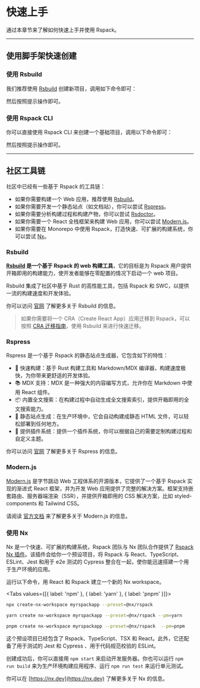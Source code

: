 
# 快速上手

通过本章节来了解如何快速上手并使用 Rspack。

---

## 使用脚手架快速创建

### 使用 Rsbuild

我们推荐使用 [Rsbuild](#rsbuild) 创建新项目，调用如下命令即可：

<PackageManagerTabs command="create rsbuild@latest" />

然后按照提示操作即可。

### 使用 Rspack CLI

你可以直接使用 Rspack CLI 来创建一个基础项目，调用以下命令即可：

<PackageManagerTabs command="create rspack@latest" />
然后按照提示操作即可。

---

## 社区工具链

社区中已经有一些基于 Rspack 的工具链：

- 如果你需要构建一个 Web 应用，推荐使用 [Rsbuild](https://rsbuild.dev/)。
- 如果你需要开发一个静态站点（如文档站），你可以尝试 [Rspress](https://rspress.dev)。
- 如果你需要分析构建过程和构建产物，你可以尝试 [Rsdoctor](https://rsdoctor.dev)。
- 如果你需要一个 React 全栈框架来构建 Web 应用，你可以尝试 [Modern.js](https://modernjs.dev/)。
- 如果你需要在 Monorepo 中使用 Rspack，打造快速、可扩展的构建系统，你可以尝试 [Nx](https://nx.dev)。

### Rsbuild

**[Rsbuild](https://github.com/web-infra-dev/rsbuild) 是一个基于 Rspack 的 web 构建工具**，它的目标是为 Rspack 用户提供开箱即用的构建能力，使开发者能够在零配置的情况下启动一个 web 项目。

Rsbuild 集成了社区中基于 Rust 的高性能工具，包括 Rspack 和 SWC，以提供一流的构建速度和开发体验。

你可以访问 [官网](https://rsbuild.dev) 了解更多关于 Rsbuild 的信息。

> 如果你需要将一个 CRA（Create React App）应用迁移到 Rspack，可以按照 [CRA 迁移指南](/guide/migrate-from-cra)，使用 Rsbuild 来进行快速迁移。

### Rspress

Rspress 是一个基于 Rspack 的静态站点生成器，它包含如下的特性：

- 🚀 快速构建：基于 Rust 构建工具和 Markdown/MDX 编译器，构建速度极快，为你带来更舒适的开发体验。
- 📚 MDX 支持：MDX 是一种强大的内容编写方式，允许你在 Markdown 中使用 React 组件。
- 📦 内置全文搜索：在构建过程中自动生成全文搜索索引，提供开箱即用的全文搜索能力。
- 🌈 静态站点生成：在生产环境中，它会自动构建成静态 HTML 文件，可以轻松部署到任何地方。
- 🔌 提供插件系统：提供一个插件系统，你可以根据自己的需要定制构建过程和自定义主题。

你可以访问 [官网](https://rspress.dev) 了解更多关于 Rspress 的信息。

### Modern.js

[Modern.js](https://modernjs.dev/) 是字节跳动 Web 工程体系的开源版本，它提供了一个基于 Rspack 实现的渐进式 React 框架，并为开发 Web 应用提供了完整的解决方案。框架支持嵌套路由、服务器端渲染（SSR），并提供开箱即用的 CSS 解决方案，比如 styled-components 和 Tailwind CSS。

请阅读 [官方文档](https://modernjs.dev/guides/get-started/introduction) 来了解更多关于 Modern.js 的信息。

### 使用 Nx

Nx 是一个快速、可扩展的构建系统，Rspack 团队与 Nx 团队合作提供了 [Rspack Nx 插件](https://www.npmjs.com/package/@nx/rspack)。该插件会给你一个预设项目，将 Rspack 与 React、TypeScript、ESLint、Jest 和用于 e2e 测试的 Cypress 整合在一起，使你能迅速搭建一个用于生产环境的应用。

运行以下命令，用 React 和 Rspack 建立一个新的 Nx workspace。

<Tabs values={[{ label: 'npm' }, { label: 'yarn' }, { label: 'pnpm' }]}>
  <Tab>

```sh
npx create-nx-workspace myrspackapp --preset=@nx/rspack
```

  </Tab>

  <Tab>

```sh
yarn create nx-workspace myrspackapp --preset=@nx/rspack --pm=yarn
```

  </Tab>

  <Tab>

```sh
pnpm create nx-workspace myrspackapp --preset=@nx/rspack  --pm=pnpm
```

  </Tab>
</Tabs>

这个预设项目已经包含了 Rspack、TypeScript、TSX 和 React。此外，它还配备了用于测试的 Jest 和 Cypress 、用于代码规范校验的 ESLint。

创建成功后，你可以直接用 `npm start` 来启动开发服务器。你也可以运行 `npm run build` 来为生产环境构建应用程序、运行 `npm run test` 来运行单元测试。

你可以在 [https://nx.dev](https://nx.dev) 了解更多关于 Nx 的信息。
